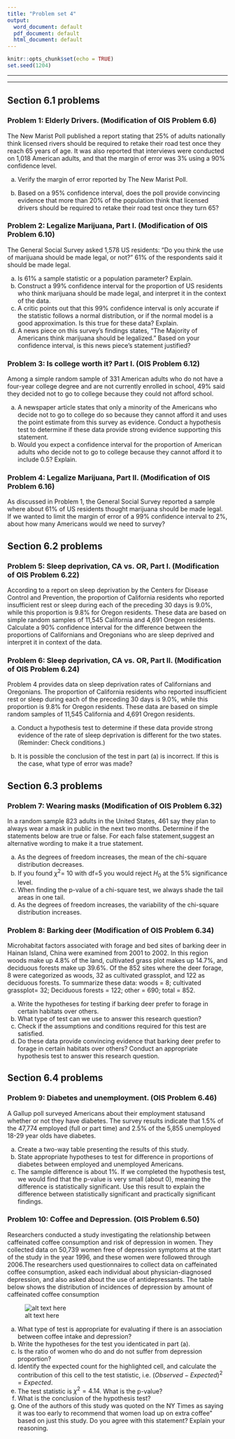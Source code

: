 ```yaml
---
title: "Problem set 4"
output:
  word_document: default
  pdf_document: default
  html_document: default
---
```


```r
knitr::opts_chunk$set(echo = TRUE)
set.seed(1204)
```

--- 


--- 

## Section 6.1 problems

### Problem 1: Elderly Drivers. (Modification of OIS Problem 6.6)

The New Marist Poll published a report stating that 25% of adults nationally think licensed rivers should be required to retake their road test once they reach 65 years of age.  It was also reported that interviews were conducted on 1,018 American adults, and that the margin of error was 3% using a 90% confidence level.

(a)  Verify the margin of error reported by The New Marist Poll.

(b)  Based on a 95% confidence interval, does the poll provide convincing evidence that more  than 20% of the population think that licensed drivers should be required to retake their road test once they turn 65?

### Problem 2: Legalize Marijuana,  Part I. (Modification of OIS Problem 6.10)

The  General  Social  Survey  asked  1,578  US  residents:  “Do  you think the use of marijuana should be made legal, or not?”  61% of the respondents said it should be made legal.

(a)  Is 61% a sample statistic or a population parameter?  Explain.
(b)  Construct a 99% confidence interval for the proportion of US residents who think marijuana should be made legal, and interpret it in the context of the data.
(c)  A critic points out that this 99% confidence interval is only accurate if the statistic follows a normal distribution, or if the normal model is a good approximation.  Is this true for these data?  Explain.
(d)  A news piece on this survey’s findings states, “The Majority of Americans think marijuana should be legalized.”  Based on your confidence interval, is this news piece’s statement justified?

### Problem 3: Is college worth it? Part I. (OIS Problem 6.12)

Among a simple random sample of 331 American adults who do not have a four-year college degree and are not currently enrolled in school, 49% said they decided not to go to college because they could not afford school.

(a)  A newspaper article states that only a minority of the Americans who decide not to go to college do so because they cannot afford it and uses the point estimate from this survey as evidence.  Conduct a hypothesis test to determine if these data provide strong evidence supporting this statement.
(b)  Would you expect a confidence interval for the proportion of American adults who decide not to go to college because they cannot afford it to include 0.5?  Explain.

### Problem 4: Legalize Marijuana,  Part II. (Modification of OIS Problem 6.16)

As discussed  in Problem 1, the  General  Social  Survey reported  a sample where about 61% of US residents thought marijuana should be made legal.  If we wanted to limit the margin of error of a 99% confidence interval to 2%, about how many Americans would we need to survey?


## Section 6.2 problems


### Problem 5: Sleep deprivation, CA vs. OR, Part I. (Modification of OIS Problem 6.22)

According to a report on sleep deprivation by the Centers for Disease Control and Prevention, the proportion of California residents who reported insufficient rest or sleep during  each  of  the  preceding  30  days  is  9.0%,  while  this proportion  is  9.8%  for  Oregon residents.   These data are based on simple random samples of 11,545 California and 4,691 Oregon residents.  Calculate a 90% confidence interval for the difference between the proportions of Californians and Oregonians who are sleep deprived and interpret it in context of the data.


### Problem 6: Sleep deprivation, CA vs. OR, Part II. (Modification of OIS Problem 6.24)

Problem 4 provides data on sleep deprivation rates of Californians and Oregonians. The proportion of California residents who reported insufficient rest or sleep during each of the preceding 30 days is 9.0%, while this proportion is 9.8% for Oregon residents. These data are based on simple random samples of 11,545 California and 4,691 Oregon residents.

(a) Conduct a hypothesis test to determine if these data provide strong evidence of the rate of sleep
deprivation is different for the two states. (Reminder: Check conditions.)

(b) It is possible the conclusion of the test in part (a) is incorrect. If this is the case, what type
of error was made?


## Section 6.3 problems

### Problem 7: Wearing masks (Modification of OIS Problem 6.32)

In a random sample 823 adults in the United States, 461 say they plan to always wear a mask in public in the next two months.
Determine if the statements below are true or false. For each false statement,suggest an alternative wording to make it a true statement.

(a)  As the degrees of freedom increases, the mean of the chi-square distribution decreases.
(b)  If you found $\chi^2$= 10 with df=5 you would reject $H_0$ at the 5% significance level.
(c)  When finding the p-value of a chi-square test, we always shade the tail areas in one tail.
(d)  As the degrees of freedom increases, the variability of the chi-square distribution increases.

### Problem 8: Barking deer (Modification of OIS Problem 6.34)

Microhabitat factors associated with forage and bed sites of barking deer
in Hainan Island, China were examined from 2001 to 2002. In this region woods make up 4.8% of the land, cultivated grass plot makes up 14.7%, and deciduous forests make up 39.6%. Of the 852 sites where the deer forage, 8 were categorized as woods, 32 as cultivated grassplot, and 122 as
deciduous forests. To summarize these data: woods = 8; cultivated grassplot= 32; Deciduous forests = 122; other = 690; total  = 852.

(a) Write the hypotheses for testing if barking deer prefer to forage
in certain habitats over others.
(b) What type of test can we use to answer this research question?
(c) Check if the assumptions and conditions required for this test
are satisfied.
(d) Do these data provide convincing evidence that barking deer prefer to forage in certain habitats over others? Conduct an appropriate hypothesis test to answer this research question.


## Section 6.4 problems


### Problem 9: Diabetes and unemployment. (OIS Problem 6.46)

A  Gallup  poll  surveyed  Americans  about  their  employment  statusand whether or not they have diabetes.  The survey results indicate that 1.5% of the 47,774 employed (full or part time) and 2.5% of the 5,855 unemployed 18-29 year olds have diabetes.

(a)  Create a two-way table presenting the results of this study.
(b)  State  appropriate hypotheses to test for difference in proportions  of  diabetes between employed  and unemployed Americans.
(c)  The sample difference is about 1%.  If we completed the hypothesis test, we would find that the p-value is very small (about 0), meaning the difference is statistically significant.  Use this result to explain the difference between statistically significant and practically significant findings.


### Problem 10: Coffee and Depression. (OIS Problem 6.50)

Researchers conducted a study investigating the relationship between caffeinated coffee consumption and risk of depression in women.  They collected data on 50,739 women free of depression symptoms at the start of the study in the year 1996, and these women were followed through 2006.The researchers used questionnaires to collect data on caffeinated coffee consumption, asked each individual about physician-diagnosed depression, and also asked about the use of antidepressants.  The table below shows the distribution of incidences of depression by amount of caffeinated coffee consumption

![alt text here](ps4_table.png)

(a) What type of test is appropriate for evaluating if there is an association between coffee intake
and depression?
(b) Write the hypotheses for the test you identicated in part (a).
(c) Is the ratio of women who do and do not suffer from depression proportion?
(d) Identify the expected count for the highlighted cell, and calculate the contribution of this cell
to the test statistic, i.e. $(Observed - Expected)^2=Expected$.
(e) The test statistic is $\chi^2=4.14$. What is the p-value?
(f) What is the conclusion of the hypothesis test?
(g) One of the authors of this study was quoted on the NY Times as saying it was too early to recommend that women load up on extra coffee" based on just this study. Do you agree with this statement?
Explain your reasoning.

